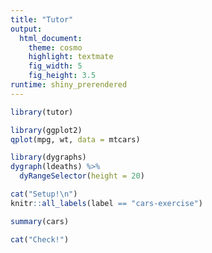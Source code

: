 ```yaml
---
title: "Tutor"
output: 
  html_document:
    theme: cosmo
    highlight: textmate
    fig_width: 5
    fig_height: 3.5
runtime: shiny_prerendered
---
```


```r
library(tutor)
```

```r
library(ggplot2)
qplot(mpg, wt, data = mtcars)
```


```r
library(dygraphs)
dygraph(ldeaths) %>%
  dyRangeSelector(height = 20)
```





```r
cat("Setup!\n")
knitr::all_labels(label == "cars-exercise")
```

```r
summary(cars)
```

```r
cat("Check!")
```


